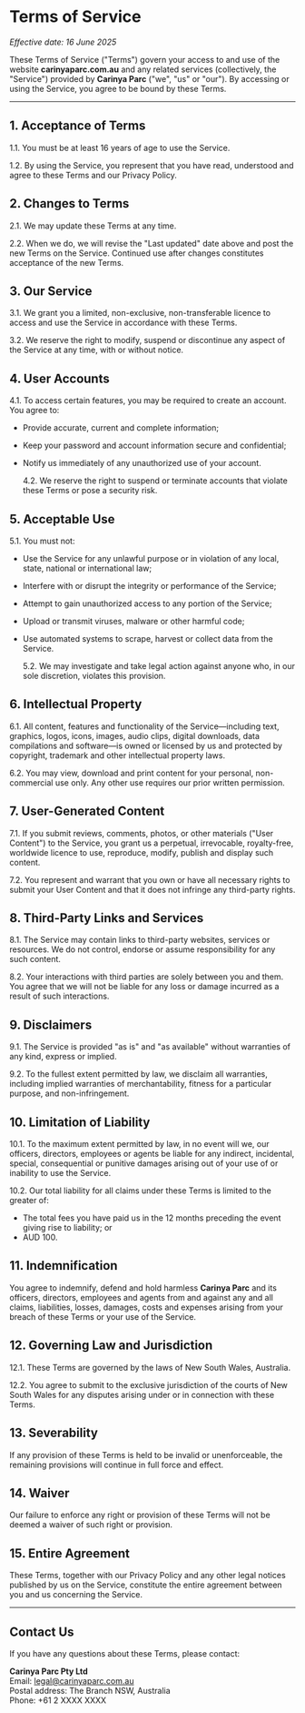 # Terms of Service

_Effective date: 16 June 2025_

These Terms of Service ("Terms") govern your access to and use of the website **carinyaparc.com.au** and any related services (collectively, the "Service") provided by **Carinya Parc** ("we", "us" or "our"). By accessing or using the Service, you agree to be bound by these Terms.

---

## 1. Acceptance of Terms

1.1. You must be at least 16 years of age to use the Service.

1.2. By using the Service, you represent that you have read, understood and agree to these Terms and our Privacy Policy.

## 2. Changes to Terms

2.1. We may update these Terms at any time.

2.2. When we do, we will revise the "Last updated" date above and post the new Terms on the Service. Continued use after changes constitutes acceptance of the new Terms.

## 3. Our Service

3.1. We grant you a limited, non-exclusive, non-transferable licence to access and use the Service in accordance with these Terms.

3.2. We reserve the right to modify, suspend or discontinue any aspect of the Service at any time, with or without notice.

## 4. User Accounts

4.1. To access certain features, you may be required to create an account. You agree to:

- Provide accurate, current and complete information;
- Keep your password and account information secure and confidential;
- Notify us immediately of any unauthorized use of your account.

  4.2. We reserve the right to suspend or terminate accounts that violate these Terms or pose a security risk.

## 5. Acceptable Use

5.1. You must not:

- Use the Service for any unlawful purpose or in violation of any local, state, national or international law;
- Interfere with or disrupt the integrity or performance of the Service;
- Attempt to gain unauthorized access to any portion of the Service;
- Upload or transmit viruses, malware or other harmful code;
- Use automated systems to scrape, harvest or collect data from the Service.

  5.2. We may investigate and take legal action against anyone who, in our sole discretion, violates this provision.

## 6. Intellectual Property

6.1. All content, features and functionality of the Service—including text, graphics, logos, icons, images, audio clips, digital downloads, data compilations and software—is owned or licensed by us and protected by copyright, trademark and other intellectual property laws.

6.2. You may view, download and print content for your personal, non-commercial use only. Any other use requires our prior written permission.

## 7. User-Generated Content

7.1. If you submit reviews, comments, photos, or other materials ("User Content") to the Service, you grant us a perpetual, irrevocable, royalty-free, worldwide licence to use, reproduce, modify, publish and display such content.

7.2. You represent and warrant that you own or have all necessary rights to submit your User Content and that it does not infringe any third-party rights.

## 8. Third-Party Links and Services

8.1. The Service may contain links to third-party websites, services or resources. We do not control, endorse or assume responsibility for any such content.

8.2. Your interactions with third parties are solely between you and them. You agree that we will not be liable for any loss or damage incurred as a result of such interactions.

## 9. Disclaimers

9.1. The Service is provided "as is" and "as available" without warranties of any kind, express or implied.

9.2. To the fullest extent permitted by law, we disclaim all warranties, including implied warranties of merchantability, fitness for a particular purpose, and non-infringement.

## 10. Limitation of Liability

10.1. To the maximum extent permitted by law, in no event will we, our officers, directors, employees or agents be liable for any indirect, incidental, special, consequential or punitive damages arising out of your use of or inability to use the Service.

10.2. Our total liability for all claims under these Terms is limited to the greater of:

- The total fees you have paid us in the 12 months preceding the event giving rise to liability; or
- AUD 100.

## 11. Indemnification

You agree to indemnify, defend and hold harmless **Carinya Parc** and its officers, directors, employees and agents from and against any and all claims, liabilities, losses, damages, costs and expenses arising from your breach of these Terms or your use of the Service.

## 12. Governing Law and Jurisdiction

12.1. These Terms are governed by the laws of New South Wales, Australia.

12.2. You agree to submit to the exclusive jurisdiction of the courts of New South Wales for any disputes arising under or in connection with these Terms.

## 13. Severability

If any provision of these Terms is held to be invalid or unenforceable, the remaining provisions will continue in full force and effect.

## 14. Waiver

Our failure to enforce any right or provision of these Terms will not be deemed a waiver of such right or provision.

## 15. Entire Agreement

These Terms, together with our Privacy Policy and any other legal notices published by us on the Service, constitute the entire agreement between you and us concerning the Service.

---

## Contact Us

If you have any questions about these Terms, please contact:

**Carinya Parc Pty Ltd**  
Email: legal@carinyaparc.com.au  
Postal address: The Branch NSW, Australia  
Phone: +61 2 XXXX XXXX
